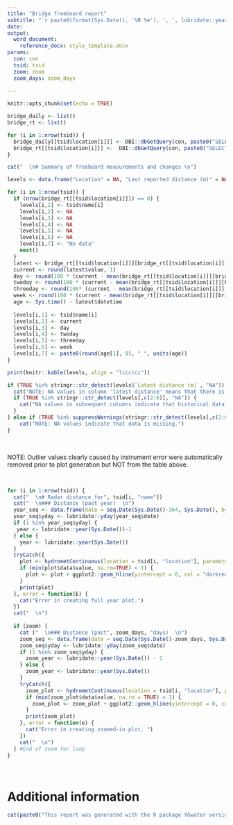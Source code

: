 ```yaml
---
title: "Bridge freeboard report"
subtitle: "`r paste0(format(Sys.Date(), '%B %e'), ', ', lubridate::year(Sys.Date()), ' at ', stringr::str_remove(tolower(format(Sys.time(), '%I %p', tz='America/Whitehorse')), '^0+'))`"
date:
output: 
  word_document:
    reference_docx: style_template.docx
params:
  con: con
  tsid: tsid
  zoom: zoom
  zoom_days: zoom_days
  
---
```


```r
knitr::opts_chunk$set(echo = TRUE)
```

```r
bridge_daily <- list()
bridge_rt <- list()

for (i in 1:nrow(tsid)) {
  bridge_daily[[tsid$location[i]]] <- DBI::dbGetQuery(con, paste0("SELECT value, date FROM measurements_calculated_daily WHERE timeseries_id = '", tsid$timeseries_id[i], "' AND date BETWEEN '", Sys.Date()-365, "' AND '", Sys.Date(), "'" ))
  bridge_rt[[tsid$location[i]]] <-  DBI::dbGetQuery(con, paste0("SELECT value, datetime FROM measurements_continuous WHERE timeseries_id = '", tsid$timeseries_id[i], "' AND datetime BETWEEN '", .POSIXct(Sys.time(), "UTC")-zoom_days * 60*60*24, "' AND '", .POSIXct(Sys.time(), "UTC"), "'"))
}

```

```r
cat("  \n# Summary of freeboard measurements and changes \n")

levels <- data.frame("Location" = NA, "Last reported distance (m)" = NA, "24 hr change (cm)" = NA, "48 hr change (cm)" = NA, "72 hr change (cm)" = NA, "1 week change (cm)" = NA, "Last data age" = NA, check.names = FALSE)

for (i in 1:nrow(tsid)) {
  if (nrow(bridge_rt[[tsid$location[i]]]) == 0) {
    levels[i,1] <- tsid$name[i]
    levels[i,2] <- NA
    levels[i,3] <- NA
    levels[i,4] <- NA
    levels[i,5] <- NA
    levels[i,6] <- NA
    levels[i,7] <- "No data"
    next() 
  }
  latest <- bridge_rt[[tsid$location[i]]][bridge_rt[[tsid$location[i]]]$datetime == max(as.POSIXct(bridge_rt[[i]]$datetime)), ]
  current <- round(latest$value, 1)
  day <- round(100 * (current - mean(bridge_rt[[tsid$location[i]]][bridge_rt[[tsid$location[i]]]$datetime < (latest$datetime - 60*60*23.5) & bridge_rt[[tsid$location[i]]]$datetime > (latest$datetime - 60*60*24.5), ]$value)), 1)
  twoday <- round(100 * (current - mean(bridge_rt[[tsid$location[i]]][bridge_rt[[tsid$location[i]]]$datetime < (latest$datetime - 60*60*23.5*2) & bridge_rt[[tsid$location[i]]]$datetime > (latest$datetime - 60*60*24.5*2), ]$value)), 1)
  threeday <- round(100* (current - mean(bridge_rt[[tsid$location[i]]][bridge_rt[[tsid$location[i]]]$datetime < (latest$datetime - 60*60*23.5*3) & bridge_rt[[tsid$location[i]]]$datetime > (latest$datetime - 60*60*24.5*3), ]$value)), 1)
  week <- round(100 * (current - mean(bridge_rt[[tsid$location[i]]][bridge_rt[[tsid$location[i]]]$datetime < (latest$datetime - 60*60*23.5*7) & bridge_rt[[tsid$location[i]]]$datetime > (latest$datetime - 60*60*24.5*7), ]$value)), 1)
  age <- Sys.time() - latest$datetime
  
  levels[i,1] <- tsid$name[i]
  levels[i,2] <- current
  levels[i,3] <- day
  levels[i,4] <- twoday
  levels[i,5] <- threeday
  levels[i,6] <- week
  levels[i,7] <- paste0(round(age[1], 0), " ", units(age))
}

print(knitr::kable(levels, align = "lcccccc"))

if (TRUE %in% stringr::str_detect(levels$`Latest distance (m)`, "NA")) {
  cat("NOTE: NA values in column 'latest distance' means that there is no current measurement.")
  if (TRUE %in% stringr::str_detect(levels[,c(2:6)], "NA")) {
    cat("NA values in subsequent columns indicate that historical data is missing.")
  }
} else if (TRUE %in% suppressWarnings(stringr::str_detect(levels[,c(2:6)], "NA"))) {
    cat("NOTE: NA values indicate that data is missing.")
}

```
<br>

NOTE: Outlier values clearly caused by instrument error were automatically removed prior to plot generation but NOT from the table above.  

<br>
```r
for (i in 1:nrow(tsid)) {
  cat("  \n# Radar distance for", tsid[i, "name"])
  cat("  \n### Distance (past year)  \n")
  year_seq <- data.frame(date = seq.Date(Sys.Date()-364, Sys.Date(), by = "day"))
  year_seq$yday <- lubridate::yday(year_seq$date)
  if (1 %in% year_seq$yday) {
   year <- lubridate::year(Sys.Date())-1 
  } else {
    year <- lubridate::year(Sys.Date())
  }
  tryCatch({
    plot <- hydrometContinuous(location = tsid[i, "location"], parameter = "distance", returns = "none", datum = FALSE, filter = 30, startDay = Sys.Date()-364, endDay = Sys.Date(), years = year)
    if (min(plot$data$value, na.rm=TRUE) < 1) {
      plot <- plot + ggplot2::geom_hline(yintercept = 0, col = "darkred", linetype = "dashed", linewidth = 1)
    }
    print(plot)
  }, error = function(E) {
    cat("Error in creating full year plot.")
  })
  cat("  \n")
  
  if (zoom) {
    cat ("  \n### Distance (past", zoom_days, "days)  \n")
    zoom_seq <- data.frame(date = seq.Date(Sys.Date()-zoom_days, Sys.Date(), by = "day"))
    zoom_seq$yday <- lubridate::yday(zoom_seq$date)
    if (1 %in% zoom_seq$yday) {
      zoom_year <- lubridate::year(Sys.Date()) - 1 
    } else {
      zoom_year <- lubridate::year(Sys.Date())
    }
    tryCatch({
      zoom_plot <- hydrometContinuous(location = tsid[i, "location"], parameter = "distance", returns = "none", startDay = Sys.Date()-zoom_days, endDay = Sys.Date(), datum = FALSE, filter = 50, years = zoom_year)
      if (min(zoom_plot$data$value, na.rm = TRUE) < 1) {
        zoom_plot <- zoom_plot + ggplot2::geom_hline(yintercept = 0, col = "darkred", linetype = "dashed", linewidth = 1)
      }
      print(zoom_plot)
    }, error = function(e) {
      cat("Error in creating zoomed-in plot. ")
    })
    cat("  \n")
  } #End of zoom for loop
}

```

<br>

# Additional information

```r
cat(paste0("This report was generated with the R package YGwater version ", utils::packageVersion("YGwater"), ", built and maintained by the Yukon Department of Environment, Water Resources Branch. Please [contact us](mailto:waterlevels@yukon.ca) to report erroneous or missing data."))
```
